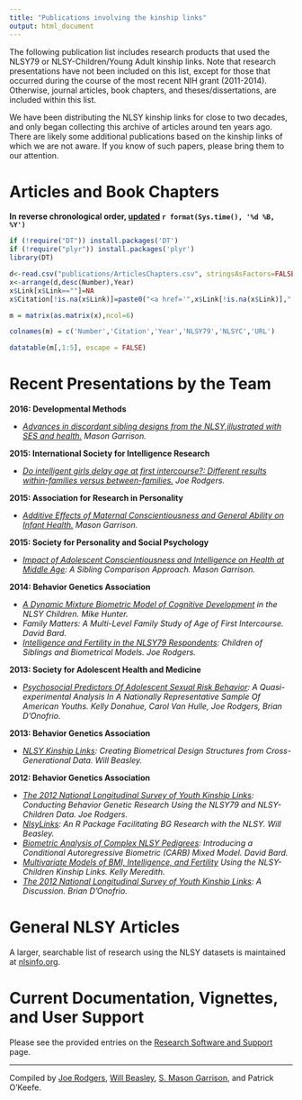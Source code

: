```yaml
---
title: "Publications involving the kinship links"
output: html_document
---
```


The following publication list includes research products that used the NLSY79 or NLSY-Children/Young Adult kinship links. Note that research presentations have not been included on this list, except for those that occurred during the course of the most recent NIH grant (2011-2014). Otherwise, journal articles, book chapters, and theses/dissertations, are included within this list. 

We have been distributing the NLSY kinship links for close to two decades, and only began collecting this archive of articles around ten years ago. There are likely some additional publications based on the kinship links of which we are not aware. If you know of such papers, please bring them to our attention.

# Articles and Book Chapters
**In reverse chronological order, [updated](https://github.com/LiveOak/NlsyLinks/commits/gh-pages/research-publications.md) `r format(Sys.time(), '%d %B, %Y')`**



```r
if (!require("DT")) install.packages('DT')
if (!require("plyr")) install.packages('plyr')
library(DT)

d<-read.csv("publications/ArticlesChapters.csv", stringsAsFactors=FALSE, header=TRUE)
x<-arrange(d,desc(Number),Year)
x$Link[x$Link==""]=NA
x$Citation[!is.na(x$Link)]=paste0("<a href='",x$Link[!is.na(x$Link)],"'>",x$Citation[!is.na(x$Link)],"</a>")

m = matrix(as.matrix(x),ncol=6)

colnames(m) = c('Number','Citation','Year','NLSY79','NLSYC','URL')

datatable(m[,1:5], escape = FALSE)
```

# Recent Presentations by the Team
**2016: Developmental Methods**

* <cite>[Advances in discordant sibling designs from the NLSY,illustrated with SES and health.](./publications/2015/garrison-devmeth-2016.pdf) Mason Garrison.</cite>

**2015: International Society for Intelligence Research**

* <cite>[Do intelligent girls delay age at first intercourse?: Different results within-families versus between-families.](./publications/2015/rodgers-ISIR-2015.pptx) Joe Rodgers.</cite>

**2015: Association for Research in Personality**

* <cite>[Additive Effects of Maternal Conscientiousness and General Ability on Infant Health.](./publications/2015/garrison-arp-2015.pdf) Mason Garrison.</cite>

**2015: Society for Personality and Social Psychology**

* <cite>[Impact of Adolescent Conscientiousness and Intelligence on Health at Middle Age](./publications/2015/garrison-spsp-2015.pdf): A Sibling Comparison Approach. Mason Garrison.</cite>

**2014: Behavior Genetics Association**

* <cite>[A Dynamic Mixture Biometric Model of Cognitive Development](./publications/2014/hunter-bga-2014.pdf) in the NLSY Children. Mike Hunter.</cite>
* <cite>Family Matters: A Multi-Level Family Study of Age of First Intercourse. David Bard.</cite>
* <cite>[Intelligence and Fertility in the NLSY79 Respondents](./publications/2014/rodgers-bga-2014.pptx): Children of Siblings and Biometrical Models. Joe Rodgers.</cite>

**2013: Society for Adolescent Health and Medicine**

* <cite>[Psychosocial Predictors Of Adolescent Sexual Risk Behavior](https://www.researchgate.net/publication/260010468_Psychosocial_Predictors_of_Adolescent_Sexual_Risk_Behavior_A_Quasi-Experimental_Analysis_in_a_Nationally_Representative_Sample_of_American_Youths): A Quasi-experimental Analysis In A Nationally Representative Sample Of American Youths. Kelly Donahue, Carol Van Hulle, Joe Rodgers, Brian D'Onofrio.</cite>

**2013: Behavior Genetics Association**

* <cite>[NLSY Kinship Links](./publications/2013/beasley-bga-2013.pptx): Creating Biometrical Design Structures from Cross-Generational Data. Will Beasley.</cite>

**2012: Behavior Genetics Association**

* <cite>[The 2012 National Longitudinal Survey of Youth Kinship Links](./publications/2012/rodgers-bga-2012.pptx): Conducting Behavior Genetic Research Using the NLSY79 and NLSY-Children Data. Joe Rodgers.</cite>
* <cite>[NlsyLinks](./publications/2012/beasley-bga-2012.pptx): An R Package Facilitating BG Research with the NLSY. Will Beasley.</cite>
* <cite>[Biometric Analysis of Complex NLSY Pedigrees](./publications/2012/bard-bga-2012): Introducing a Conditional Autoregressive Biometric (CARB) Mixed Model. David Bard.</cite>
* <cite>[Multivariate Models of BMI, Intelligence, and Fertility](./publications/2012/meredith-bga-2012.pptx) Using the NLSY-Children Kinship Links. Kelly Meredith.</cite>
* <cite>[The 2012 National Longitudinal Survey of Youth Kinship Links](./publications/2012/donofrio-bga-2012.pptx): A Discussion. Brian D'Onofrio.</cite>

# General NLSY Articles
A larger, searchable list of research using the NLSY datasets is maintained at [nlsinfo.org](https://nlsinfo.org/bibliography-start).

# Current Documentation, Vignettes, and User Support
Please see the provided entries on the [Research Software and Support](research-software-and-support.html) page.

------
Compiled by [Joe Rodgers](http://www.vanderbilt.edu/psychological_sciences/bio/joe-rodgers), [Will Beasley](http://howardliveoak.com/about.html), [S. Mason Garrison](http://www.smasongarrison.com/), and Patrick O'Keefe.
